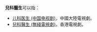 '''兒科醫生'''可以指：
*[[儿科医生_(中国电视剧)|儿科医生 (中国电视剧)]]，中國大陸電視劇。
*[[兒科醫生_(無綫電視劇)|兒科醫生 (無綫電視劇)]]，香港電視劇。
{{disambig|兒=四字消歧义|e}}